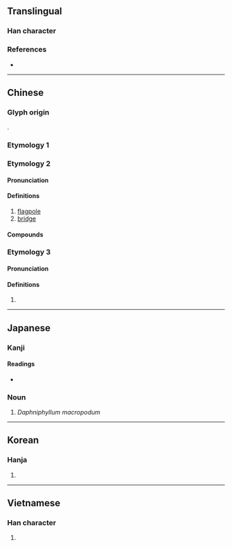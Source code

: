{{also|槓}}
{{character info}}
==Translingual==

===Han character===
{{Han char|rn=75|rad=木|as=03|sn=7|four=41910|canj=DM,XDM|ids=⿰木工}}

===References===
* {{Han ref|kx=0512.130|dkj=14481|dj=0898.030|hdz=21157.010|uh=6760|ud=26464|bh=A7FE|bd=43006}}

----

==Chinese==
{{zh-forms}}

===Glyph origin===
{{Han etym}}
{{Han compound|木|工|ls=psc|c1=s|c2=p|t1=tree}}.

===Etymology 1===
{{zh-see|槓|sv}}
===Etymology 2===
====Pronunciation====
{{zh-pron
|m=gāng
|c=gong1
|mc=y
|oc=y
|ma=
|cat=n
}}

====Definitions====
{{zh-hanzi}}

# [[flagpole]]
# [[bridge]]

====Compounds====
{{zh-der|徒杠|杠轂|杠人|杠梁}}

===Etymology 3===
====Pronunciation====
{{zh-pron
|m=gōng
|cat=pn
}}

====Definitions====
{{zh-hanzi}}

# {{zh-only|杠里}}
----

==Japanese==

===Kanji===
{{ja-kanji|grade=|rs=木03}}

====Readings====
* {{ja-readings|on=[[こう]] (kō)|kun=[[てこ]] (teko)}}

===Noun===
{{ja-noun|ゆずりは|ユズリハ}}

# {{ja-def|ユズリハ}} {{lb|ja|rare|sort=ゆずりは}} ''Daphniphyllum macropodum''

----

==Korean==

===Hanja===
{{ko-hanja|hangeul=강|eumhun=|rv=gang|mr=kang|y=kang}}

# {{rfdef|ko|sort=木03}}

----

==Vietnamese==

===Han character===
{{vi-hantu|[[gông]], [[giang]]|rs=木03}}

# {{rfdef|vi|sort=木03}}